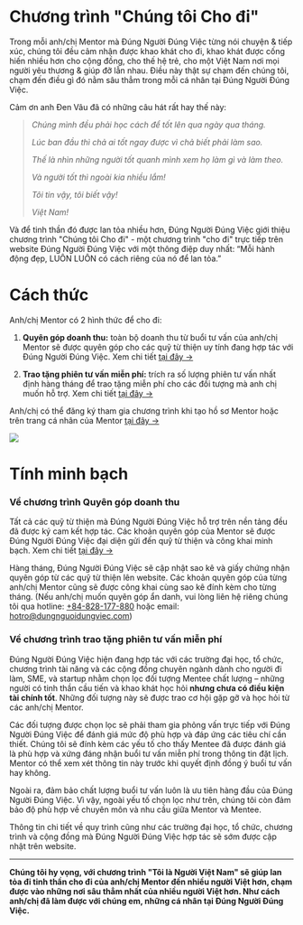 # Chương trình "Chúng tôi Cho đi"

Trong mỗi anh/chị Mentor mà Đúng Người Đúng Việc từng nói chuyện & tiếp xúc, chúng tôi đều cảm nhận được khao khát cho đi, khao khát được cống hiến nhiều hơn cho cộng đồng, cho thế hệ trẻ, cho một Việt Nam nơi mọi người yêu thương & giúp đỡ lẫn nhau. Điều này thật sự chạm đến chúng tôi, chạm đến điều gì đó nằm sâu thẳm trong mỗi cá nhân tại Đúng Người Đúng Việc.


Cảm ơn anh Đen Vâu đã có những câu hát rất hay thế này:

> *Chúng mình đều phải học cách để tốt lên qua ngày qua tháng.*
>
> *Lúc ban đầu thì chả ai tốt ngay được vì chả biết phải làm sao.*
>
> *Thế là nhìn những người tốt quanh mình xem họ làm gì và làm theo.*
>
> *Và người tốt thì ngoài kia nhiều lắm!*
>
> *Tôi tin vậy, tôi biết vậy!*
>
> *Việt Nam!*



Và để tinh thần đó được lan tỏa nhiều hơn, Đúng Người Đúng Việc giới thiệu chương trình "Chúng tôi Cho đi" - một chương trình "cho đi" trực tiếp trên website Đúng Người Đúng Việc với một thông điệp duy nhất: “Mỗi hành động đẹp, LUÔN LUÔN có cách riêng của nó để lan tỏa.”

# Cách thức

Anh/chị Mentor có 2 hình thức để cho đi:

1. **Quyên góp doanh thu:** toàn bộ doanh thu từ buổi tư vấn của anh/chị Mentor sẽ được quyên góp cho các quỹ từ thiện uy tính đang hợp tác với Đúng Người Đúng Việc. Xem chi tiết [tại đây →](quyen-gop-doanh-thu.mdx)

2. **Trao tặng phiên tư vấn miễn phí:** trích ra số lượng phiên tư vấn nhất định hàng tháng để trao tặng miễn phí cho các đối tượng mà anh chị muốn hỗ trợ. Xem chi tiết [tại đây →](tang-phien-tu-van-mien-phi.mdx)



Anh/chị có thể đăng ký tham gia chương trình khi tạo hồ sơ Mentor hoặc trên trang cá nhân của Mentor [tại đây →](https://dungnguoidungviec.com/mentor/dashboard/ho-so/chuong-trinh-cong-dong)

![](/img/iam-vietnamese-program-ui.png)

# Tính minh bạch

### Về chương trình Quyên góp doanh thu

Tất cả các quỹ từ thiện mà Đúng Người Đúng Việc hỗ trợ trên nền tảng đều đã được ký cam kết hợp tác. Các khoản quyên góp của Mentor sẽ được Đúng Người Đúng Việc đại diện gửi đến quỹ từ thiện và công khai minh bạch. Xem chi tiết [tại đây →](quyen-gop-doanh-thu.mdx)

Hàng tháng, Đúng Người Đúng Việc sẽ cập nhật sao kê và giấy chứng nhận quyên góp từ các quỹ từ thiện lên website. Các khoản quyên góp của từng anh/chị Mentor cũng sẽ được công khai cùng sao kê đính kèm cho từng tháng. (Nếu anh/chị muốn quyên góp ẩn danh, vui lòng liên hệ riêng chúng tôi qua hotline: [+84-828-177-880](tel:+84828177880) hoặc email: [hotro@dungnguoidungviec.com](mailto\:hotro@dungnguoidungviec.com))

### Về chương trình trao tặng phiên tư vấn miễn phí

Đúng Người Đúng Việc hiện đang hợp tác với các trường đại học, tổ chức, chương trình tài năng và các cộng đồng chuyên ngành dành cho người đi làm, SME, và startup nhằm chọn lọc đối tượng Mentee chất lượng – những người có tinh thần cầu tiến và khao khát học hỏi **nhưng chưa có điều kiện tài chính tốt**. Những đối tượng này sẽ được trao cơ hội gặp gỡ và học hỏi từ các anh/chị Mentor.



Các đối tượng được chọn lọc sẽ phải tham gia phỏng vấn trực tiếp với Đúng Người Đúng Việc để đánh giá mức độ phù hợp và đáp ứng các tiêu chí cần thiết. Chúng tôi sẽ đính kèm các yếu tố cho thấy Mentee đã được đánh giá là phù hợp và xứng đáng nhận buổi tư vấn miễn phí trong thông tin đặt lịch. Mentor có thể xem xét thông tin này trước khi quyết định đồng ý buổi tư vấn hay không.



Ngoài ra, đảm bảo chất lượng buổi tư vấn luôn là ưu tiên hàng đầu của Đúng Người Đúng Việc. Vì vậy, ngoài yếu tố chọn lọc như trên, chúng tôi còn đảm bảo độ phù hợp về chuyên môn và nhu cầu giữa Mentor và Mentee.



Thông tin chi tiết về quy trình cũng như các trường đại học, tổ chức, chương trình và cộng đồng mà Đúng Người Đúng Việc hợp tác sẽ sớm được cập nhật trên website.



***

**Chúng tôi hy vọng, với chương trình "Tôi là Người Việt Nam" sẽ giúp lan tỏa đi tinh thần cho đi của anh/chị Mentor đến nhiều người Việt hơn, chạm được vào những nơi sâu thẳm nhất của nhiều người Việt hơn. Như cách anh/chị đã làm được với chúng em, những cá nhân tại Đúng Người Đúng Việc.**

